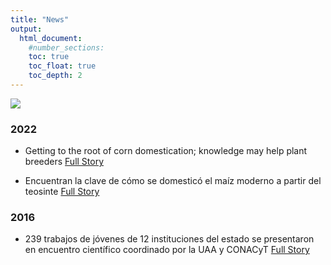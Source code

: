 ```yaml
---
title: "News"
output:
  html_document:
    #number_sections:
    toc: true
    toc_float: true
    toc_depth: 2
---
```

<head>
<!-- Google tag (gtag.js) -->
<script async src="https://www.googletagmanager.com/gtag/js?id=G-ERV5WXQZ44"></script>
<script>
  window.dataLayer = window.dataLayer || [];
  function gtag(){dataLayer.push(arguments);}
  gtag('js', new Date());

  gtag('config', 'G-ERV5WXQZ44');
</script>
</head> 

![](news_paper.png)

### __2022__

* Getting to the root of corn domestication; knowledge may help plant breeders
[Full Story](https://www.psu.edu/news/research/story/getting-root-corn-domestication-knowledge-may-help-plant-breeders/)

* Encuentran la clave de cómo se domesticó el maíz moderno a partir del teosinte
[Full Story](https://www.jornada.com.mx/notas/2022/04/20/ciencia-y-tecnologia/encuentran-la-clave-de-como-se-domestico-el-maiz-moderno-a-partir-del-teosinte/)

### __2016__
* 239 trabajos de jóvenes de 12 instituciones del estado se presentaron en encuentro científico coordinado por la UAA y CONACyT
[Full Story](https://www.uaa.mx/rectoria/dcrp/?p=23188)







